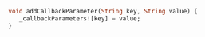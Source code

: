 ```dart
void addCallbackParameter(String key, String value) {
   _callbackParameters![key] = value;
}
```
